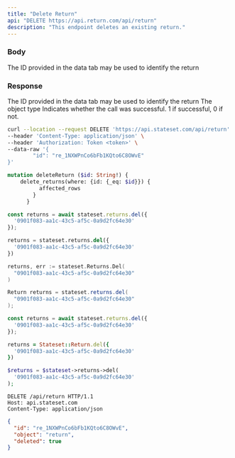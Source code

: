 ```yaml
---
title: "Delete Return"
api: "DELETE https://api.return.com/api/return"
description: "This endpoint deletes an existing return."
---
```


### Body

<ParamField body="return_id" type="string">
  The ID provided in the data tab may be used to identify the return
</ParamField>

### Response

<ResponseField name="id" type="string">
  The ID provided in the data tab may be used to identify the return
</ResponseField>

<ResponseField name="object" type="string">
  The object type
</ResponseField>

<ResponseField name="success" type="number">
  Indicates whether the call was successful. 1 if successful, 0 if not.
</ResponseField>

<RequestExample>

```bash cURL
curl --location --request DELETE 'https://api.stateset.com/api/return' \
--header 'Content-Type: application/json' \
--header 'Authorization: Token <token>' \
--data-raw '{
		"id": "re_1NXWPnCo6bFb1KQto6C8OWvE"
}'
```

```graphQL GraphQL
mutation deleteReturn ($id: String!) {
    delete_returns(where: {id: {_eq: $id}}) {
          affected_rows
        }
      }
```

```js Node.js
const returns = await stateset.returns.del({
  '0901f083-aa1c-43c5-af5c-0a9d2fc64e30'
});
```

```py Python
returns = stateset.returns.del({
  '0901f083-aa1c-43c5-af5c-0a9d2fc64e30'
})
```

```go Go
returns, err := stateset.Returns.Del(
  "0901f083-aa1c-43c5-af5c-0a9d2fc64e30"
)
```

```java Java
Return returns = stateset.returns.del(
  "0901f083-aa1c-43c5-af5c-0a9d2fc64e30"
);
```

```js Javascript
const returns = await stateset.returns.del({
  '0901f083-aa1c-43c5-af5c-0a9d2fc64e30'
});
```

```ruby Ruby
returns = Stateset::Return.del({
  '0901f083-aa1c-43c5-af5c-0a9d2fc64e30'
})
```

```php PHP
$returns = $stateset->returns->del(
  '0901f083-aa1c-43c5-af5c-0a9d2fc64e30'
);
```

```http HTTP
DELETE /api/return HTTP/1.1
Host: api.stateset.com 
Content-Type: application/json
```

</RequestExample>

<ResponseExample>

```json Response
{
  "id": "re_1NXWPnCo6bFb1KQto6C8OWvE",
  "object": "return",
  "deleted": true
}

```

</ResponseExample>
